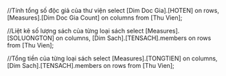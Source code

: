 ﻿//Tính tổng số độc giả của thư viện
select [Dim Doc Gia].[HOTEN] on rows, [Measures].[Dim Doc Gia Count] on columns
from [Thu Vien];

//Liệt kê số lượng sách của từng loại sách
select [Measures].[SOLUONGTON] on columns, 
[Dim Sach].[TENSACH].members on rows
from [Thu Vien];

//Tổng tiền của từng loại sách
select [Measures].[TONGTIEN] on columns, 
[Dim Sach].[TENSACH].members on rows
from [Thu Vien];